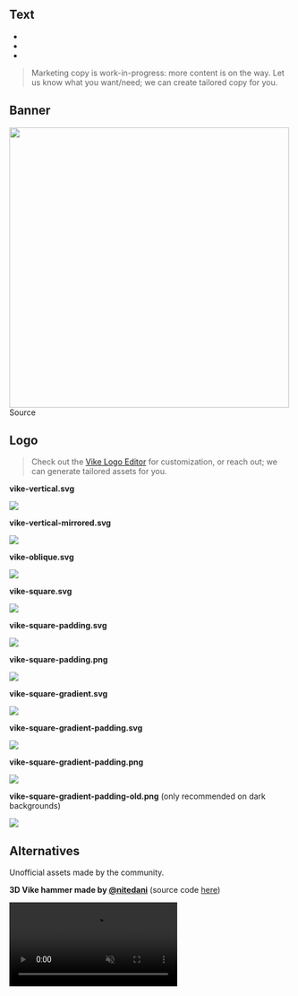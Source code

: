 

## Text

- <Link href="/architecture" />
- <Link href="/faq" />
- <Link href="/nextjs" />

> Marketing copy is work-in-progress: more content is on the way. Let us know what you want/need; we can create tailored copy for you.

## Banner

<img src="/banner.png" width="500" />

<br/>

<Link href="/banner">Source</Link>


## Logo

> Check out the [Vike Logo Editor](https://vike.land/editor) for customization, or reach out; we can generate tailored assets for you.

**vike-vertical.svg**

<img src={vike_vertical} />

**vike-vertical-mirrored.svg**

<img src={vike_vertical_mirrored} />

**vike-oblique.svg**

<img src={vike_oblique} />

**vike-square.svg**

<img src={vike_square} />

**vike-square-padding.svg**

<img src={vike_square_padding} />

**vike-square-padding.png**

<img src={vike_square_padding_png} />

**vike-square-gradient.svg**

<img src={vike_square_gradient} />

**vike-square-gradient-padding.svg**

<img src={vike_square_gradient_padding} />

**vike-square-gradient-padding.png**

<img src={vike_square_gradient_padding_png} />

**vike-square-gradient-padding-old.png** (only recommended on dark backgrounds)

<img src={vike_square_gradient_padding_old} />


## Alternatives

Unofficial assets made by the community.

**3D Vike hammer made by [@nitedani](https://github.com/nitedani)** (source code [here](https://github.com/brillout/vike-hammer-nitedani))

<video src="https://i.imgur.com/CSZHjBs.mp4" width="300" controls muted autoPlay loop></video>

